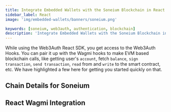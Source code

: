 ```yaml
---
title: Integrate Embedded Wallets with the Soneium Blockchain in React
sidebar_label: React
image: 'img/embedded-wallets/banners/soneium.png'

keywords: [soneium, web3auth, authentication, blockchain]
description: 'Integrate Embedded Wallets with the Soneium Blockchain in React | Embedded Wallets'
---
```



While using the Web3Auth React SDK, you get access to the Web3Auth Hooks. You can pair it up with the Wagmi hooks to make EVM based blockchain calls, like getting user's `account`, fetch `balance`, `sign transaction`, `send transaction`, `read` from and `write` to the smart contract, etc. We have highlighted a few here for getting you started quickly on that.

## Chain Details for Soneium

<ChainDetailsSoneium />

## React Wagmi Integration

<ReactWagmiIntegration />
